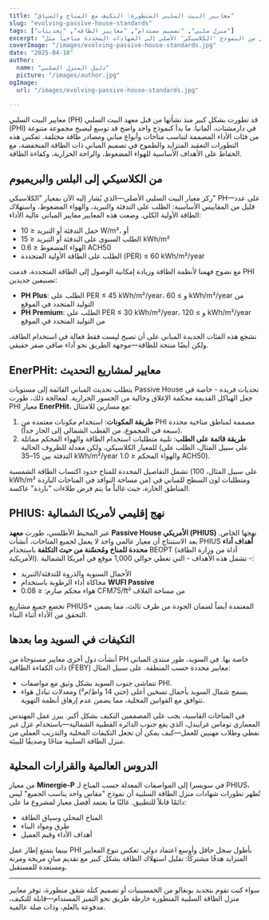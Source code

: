 ```yaml
---
title: "معايير البيت السلبي المتطورة: التكيف مع المناخ والسياق"
slug: "evolving-passive-house-standards"
tags: ["منزل سلبي", "تصميم مستدام", "معايير الطاقة", "تحديثات"]
excerpt: "استكشف تطور معايير البيت السلبي من النموذج 'الكلاسيكي' الأصلي إلى الشهادات المحددة مناخياً مثل PHIUS و EnerPHit، مما يعكس الحاجة المتزايدة للمرونة والقابلية للتطبيق على مستوى العالم."
coverImage: "/images/evolving-passive-house-standards.jpg"
date: "2025-04-10"
author:
  name: "دليل المنزل السلبي"
  picture: "/images/author.jpg"
ogImage:
  url: "/images/evolving-passive-house-standards.jpg"

---
```

معايير البيت السلبي (PH) قد تطورت بشكل كبير منذ نشأتها من قبل معهد البيت السلبي (PHI) في دارمشتات، ألمانيا. ما بدأ كنموذج واحد واضح قد توسع ليصبح مجموعة متنوعة من فئات الأداء المصممة لتناسب مناخات وأنواع مباني ومصادر طاقة مختلفة. تعكس هذه التطورات التعقيد المتزايد والطموح في تصميم المباني ذات الطاقة المنخفضة، مع الحفاظ على الأهداف الأساسية للهواء المضغوط، والراحة الحرارية، وكفاءة الطاقة.

## من الكلاسيكي إلى البلس والبريميوم

ركز معيار البيت السلبي الأصلي—الذي يُشار إليه الآن بمعيار "الكلاسيكي" PH—على عدد قليل من المقاييس الأساسية: الطلب على التدفئة والتبريد، والهواء المضغوط، واستهلاك الطاقة الأولية الكلي. وضعت هذه المعايير معايير المباني عالية الأداء:

- حمل التدفئة أو التبريد ≤ 10 W/m²، أو
- الطلب السنوي على التدفئة أو التبريد ≤ 15 kWh/m²
- الهواء المضغوط ≤ 0.6 ACH50
- الطلب على الطاقة الأولية المتجددة (PER) ≤ 60 kWh/m²/year

مع نضوج فهمنا لأنظمة الطاقة وزيادة إمكانية الوصول إلى الطاقة المتجددة، قدمت PHI تصنيفين جديدين:

- **PH Plus**: الطلب على PER ≤ 45 kWh/m²/year، و ≥ 60 kWh/m²/year من التوليد المتجدد في الموقع
- **PH Premium**: الطلب على PER ≤ 30 kWh/m²/year، و ≥ 120 kWh/m²/year من التوليد المتجدد في الموقع

تشجع هذه الفئات الجديدة المباني على أن تصبح ليست فقط فعالة في استخدام الطاقة، ولكن أيضًا منتجة للطاقة—موجهة الطريق نحو أداء صافي صفر حقيقي.
## EnerPHit: معايير لمشاريع التحديث

يتطلب تحديث المباني القائمة إلى مستويات Passive House تحديات فريدة - خاصة في جعل الهياكل القديمة محكمة الإغلاق وخالية من الجسور الحرارية. لمعالجة ذلك، طورت PHI معيار **EnerPHit**، مع مسارين للامتثال:

1. **طريقة المكونات**: استخدام مكونات معتمدة من PHI مصممة لمناطق مناخية محددة (سبعة في المجموع، من القطب الشمالي إلى الحار جداً).
2. **طريقة قائمة على الطلب**: تلبية متطلبات استخدام الطاقة والهواء المحكم مماثلة للمعيار الكلاسيكي، ولكن معدلة للظروف الحالية (على سبيل المثال، الطلب على التدفئة بين 15–35 kWh/m²/year والهواء المحكم ≤ 1.0 ACH50).

تشمل التفاصيل المحددة للمناخ حدود اكتساب الطاقة الشمسية (على سبيل المثال، 100 kWh/m² من مساحة النوافذ في المناخات الباردة) ومتطلبات لون السطح للمباني في المناطق الحارة، حيث غالباً ما يتم فرض طلاءات "باردة" عاكسة.

## PHIUS: نهج إقليمي لأمريكا الشمالية

عبر المحيط الأطلسي، طورت **معهد Passive House الأمريكي (PHIUS)** نهجها الخاص. بعد الاستنتاج أن معيار عالمي واحد لا يعمل لجميع المناخات، أنشأت PHIUS **أهداف أداء محددة للمناخ ومُحسّنة من حيث التكلفة** باستخدام BEOPT (أداة من وزارة الطاقة الأمريكية). تشمل هذه الأهداف - التي تغطي حوالي 1,000 موقع في أمريكا الشمالية -:

- الأحمال السنوية والذروة للتدفئة/التبريد
- محاكاة أداء الرطوبة باستخدام **WUFI Passive**
- هواء محكم صارم: ≤ 0.08 CFM75/ft² من مساحة الغلاف

تخضع جميع مشاريع PHIUS+ المعتمدة أيضاً لضمان الجودة من طرف ثالث، مما يضمن التحقق من الأداء أثناء البناء.
## التكيفات في السويد وما بعدها

أنشأت دول أخرى معايير مستوحاة من PH خاصة بها. في السويد، طور منتدى المباني ذات الكفاءة الطاقية (FEBY) معايير محددة حسب المنطقة. على سبيل المثال:

- تتماشى جنوب السويد بشكل وثيق مع مواصفات PHI.
- يسمح شمال السويد بأحمال تسخين أعلى (حتى 14 واط/م²) ومعدلات تبادل هواء تتوافق مع القوانين المحلية، مما يضمن عدم إرهاق أنظمة التهوية.

في المناخات القاسية، يجب على المصممين التكيف بشكل أكبر. يبرز عمل المهندس المعماري توماس غرايندل، الذي يقع جنوب الدائرة القطبية الشمالية—باستخدام عزل غير نفطي وطلاب مهنيين للعمل—كيف يمكن أن تجعل التكيفات المحلية والتدريب العملي من منزل الطاقة السلبية متاحًا وصديقًا للبيئة.

## الدروس العالمية والقرارات المحلية

من معيار **Minergie-P** في سويسرا إلى المواصفات المعدلة حسب المناخ لـ PHIUS، تُظهر تطورات شهادات منزل الطاقة السلبية أن نموذج "مقاس واحد يناسب الجميع" ليس دائمًا قابلاً للتطبيق. غالبًا ما يعتمد أفضل معيار لمشروع ما على:

- المناخ المحلي وسياق الطاقة
- طرق ومواد البناء
- أهداف الأداء وقيم العميل

بينما يتمتع إطار عمل PHI بأطول سجل حافل وأوسع اعتماد دولي، تعكس تنوع المعايير المتزايد هدفًا مشتركًا: تقليل استهلاك الطاقة بشكل كبير مع تقديم مبانٍ مريحة ومرنة ومستعدة للمستقبل.

---

سواء كنت تقوم بتجديد بونغالو من الخمسينيات أو تصميم كتلة شقق متطورة، توفر معايير منزل الطاقة السلبية المتطورة خارطة طريق نحو التميز المستدام—قابلة للتكيف، مدفوعة بالعلم، وذات صلة عالمية.
